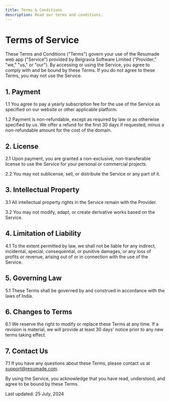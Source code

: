 ```yaml
---
title: Terms & Conditions
description: Read our terms and conditions.
---
```


# Terms of Service

These Terms and Conditions ("Terms") govern your use of the Resumade web app ("Service") provided by Belgravia Software Limited ("Provider," "we," "us," or "our"). By accessing or using the Service, you agree to comply with and be bound by these Terms. If you do not agree to these Terms, you may not use the Service.

## 1. Payment

1.1 You agree to pay a yearly subscription fee for the use of the Service as specified on our website or other applicable platform.

1.2 Payment is non-refundable, except as required by law or as otherwise specified by us. We offer a refund for the first 30 days if requested, minus a non-refundable amount for the cost of the domain.

## 2. License

2.1 Upon payment, you are granted a non-exclusive, non-transferable license to use the Service for your personal or commercial projects.

2.2 You may not sublicense, sell, or distribute the Service or any part of it.

## 3. Intellectual Property

3.1 All intellectual property rights in the Service remain with the Provider.

3.2 You may not modify, adapt, or create derivative works based on the Service.

## 4. Limitation of Liability

4.1 To the extent permitted by law, we shall not be liable for any indirect, incidental, special, consequential, or punitive damages, or any loss of profits or revenue, arising out of or in connection with the use of the Service.

## 5. Governing Law

5.1 These Terms shall be governed by and construed in accordance with the laws of India.

## 6. Changes to Terms

6.1 We reserve the right to modify or replace these Terms at any time. If a revision is material, we will provide at least 30 days' notice prior to any new terms taking effect.

## 7. Contact Us

7.1 If you have any questions about these Terms, please contact us at support@resumade.com.

By using the Service, you acknowledge that you have read, understood, and agree to be bound by these Terms.

Last updated: 25 July, 2024
